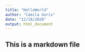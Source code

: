 ---
title: "HelloWorld"
author: "Camila Goris"
date: "12/18/2020"
output: html_document
---

## This is a markdown file